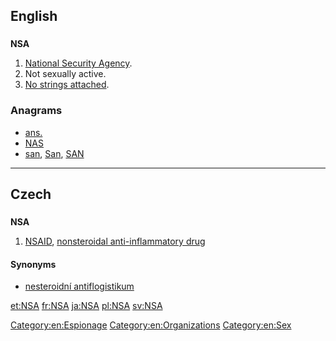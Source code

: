 {{also|-nsa|-nsä}}
==English==

==={{initialism}}===
'''NSA'''

# [[w:National Security Agency|National Security Agency]].
# Not sexually active.
# [[no strings attached|No strings attached]].

===Anagrams===
* [[ans.#English|ans.]] 
* [[NAS#English|NAS]]
* [[san#English|san]], [[San#English|San]], [[SAN#English|SAN]]

[[Category:en:Espionage]]

----

==Czech==

==={{acronym|Czech}}===
'''NSA'''

# [[NSAID]], [[nonsteroidal anti-inflammatory drug]]

====Synonyms====
* [[nesteroidní antiflogistikum]] {{n}}

[[Category:en:Organizations]]
[[Category:en:Sex]]

[[et:NSA]]
[[fr:NSA]]
[[ja:NSA]]
[[pl:NSA]]
[[sv:NSA]]